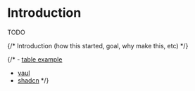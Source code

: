 

# Introduction

TODO

{/* Introduction (how this started, goal, why make this, etc) */}

{/* - [table example](https://tanstack.com/table/latest/docs/introduction)
- [vaul](https://emilkowal.ski/ui/building-a-drawer-component)
- [shadcn](https://ui.shadcn.com/docs) */}


